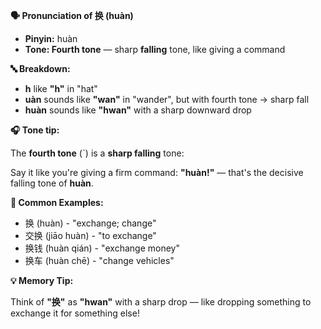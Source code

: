 **🗣️ Pronunciation of 换 (huàn)**

- **Pinyin:** huàn
- **Tone: Fourth tone** — sharp **falling** tone, like giving a command

**🔤 Breakdown:**

- **h** like **"h"** in "hat"
- **uàn** sounds like **"wan"** in "wander", but with fourth tone → sharp fall
- **huàn** sounds like **"hwan"** with a sharp downward drop

**🎧 Tone tip:**

The **fourth tone** (ˋ) is a **sharp falling** tone:

Say it like you're giving a firm command: **"huàn!"** — that's the decisive falling tone of
**huàn**.

**📝 Common Examples:**

- 换 (huàn) - "exchange; change"
- 交换 (jiāo huàn) - "to exchange"
- 换钱 (huàn qián) - "exchange money"
- 换车 (huàn chē) - "change vehicles"

**💡 Memory Tip:**

Think of **"换"** as **"hwan"** with a sharp drop — like dropping something to exchange it for
something else!
